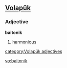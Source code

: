 ==[[Volapük]]==

===Adjective===
'''baitonik'''

# [[harmonious]]

[[category:Volapük adjectives]]

[[vo:baitonik]]